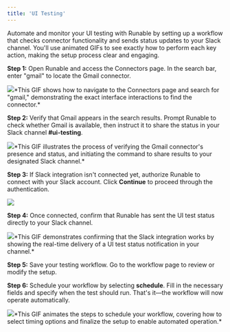 ```yaml
---
title: 'UI Testing'
---
```


Automate and monitor your UI testing with Runable by setting up a workflow that checks connector functionality and sends status updates to your Slack channel. You'll use animated GIFs to see exactly how to perform each key action, making the setup process clear and engaging.

**Step 1:** Open Runable and access the Connectors page. In the search bar, enter "gmail" to locate the Gmail connector.

![](https://usercontent.in.prod.clueso.io/138e6e12-51a4-4458-9914-1bc6359a8384/12957a5f-4257-4b83-8e5c-78878dd48996/d43837d0-9a95-499d-80c3-04725c1005e6/images/342d0246-ce1e-47e3-abc4-03e722323038.gif)\*This GIF shows how to navigate to the Connectors page and search for "gmail," demonstrating the exact interface interactions to find the connector.\*

**Step 2:** Verify that Gmail appears in the search results. Prompt Runable to check whether Gmail is available, then instruct it to share the status in your Slack channel **#ui-testing**.

![](https://usercontent.in.prod.clueso.io/138e6e12-51a4-4458-9914-1bc6359a8384/12957a5f-4257-4b83-8e5c-78878dd48996/d43837d0-9a95-499d-80c3-04725c1005e6/images/0cb313dc-733a-4347-a1b8-f79f666cfc65.gif)\*This GIF illustrates the process of verifying the Gmail connector's presence and status, and initiating the command to share results to your designated Slack channel.\*

**Step 3:** If Slack integration isn't connected yet, authorize Runable to connect with your Slack account. Click **Continue** to proceed through the authentication.

![](https://usercontent.in.prod.clueso.io/138e6e12-51a4-4458-9914-1bc6359a8384/12957a5f-4257-4b83-8e5c-78878dd48996/d43837d0-9a95-499d-80c3-04725c1005e6/images/5ab39994-006a-47fc-9abb-8ec7dd3c5161.png)

**Step 4:** Once connected, confirm that Runable has sent the UI test status directly to your Slack channel.

![](https://usercontent.in.prod.clueso.io/138e6e12-51a4-4458-9914-1bc6359a8384/12957a5f-4257-4b83-8e5c-78878dd48996/d43837d0-9a95-499d-80c3-04725c1005e6/images/d36d7c29-fad6-49a5-8274-1b5b64ea765b.gif)\*This GIF demonstrates confirming that the Slack integration works by showing the real-time delivery of a UI test status notification in your channel.\*

**Step 5:** Save your testing workflow. Go to the workflow page to review or modify the setup.

**Step 6:** Schedule your workflow by selecting **schedule**. Fill in the necessary fields and specify when the test should run. That's it—the workflow will now operate automatically.

![](https://usercontent.in.prod.clueso.io/138e6e12-51a4-4458-9914-1bc6359a8384/12957a5f-4257-4b83-8e5c-78878dd48996/d43837d0-9a95-499d-80c3-04725c1005e6/images/62ebc64c-2636-483f-a236-01bf59ba0b3a.gif)\*This GIF animates the steps to schedule your workflow, covering how to select timing options and finalize the setup to enable automated operation.\*